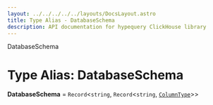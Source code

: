 ```yaml
---
layout: ../../../../../layouts/DocsLayout.astro
title: Type Alias - DatabaseSchema
description: API documentation for hypequery ClickHouse library
---
```


DatabaseSchema

# Type Alias: DatabaseSchema

**DatabaseSchema** = `Record`\<`string`, `Record`\<`string`, [`ColumnType`](/docs/reference/api/ColumnType)\>\>

